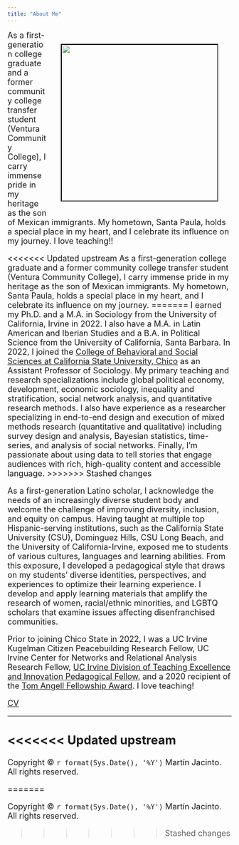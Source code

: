 ```yaml
---
title: "About Me"
---
```


```{=html}
<style>
.column-left{
  float: left;
  width: 33%;
  text-align: left;
}
.column-center{
  display: inline-block;
  width: 33%;
  text-align: center;
}
.column-right{
  float: right;
  width: 33%;
  text-align: right;
}
</style>
```
<figure_side style = "float: right"> <img src="images/mj.photo.2.jpg" width="350px" hspace="30" vspace="30" style="border:black; border-width:2px; border-style:inset;"/> </figure_side>

<font size="4.5">As a first-generation college graduate and a former community college transfer student (Ventura Community College), I carry immense pride in my heritage as the son of Mexican immigrants. My hometown, Santa Paula, holds a special place in my heart, and I celebrate its influence on my journey. I love teaching!!

<<<<<<< Updated upstream
<font size="4.5">As a first-generation college graduate and a former community college transfer student (Ventura Community College), I carry immense pride in my heritage as the son of Mexican immigrants. My hometown, Santa Paula, holds a special place in my heart, and I celebrate its influence on my journey.
=======
I earned my Ph.D. and a M.A. in Sociology from the University of California, Irvine in 2022. I also have a M.A. in Latin American and Iberian Studies and a B.A. in Political Science from the University of California, Santa Barbara. In 2022, I joined the [College of Behavioral and Social Sciences at California State University, Chico](https://catalog.csuchico.edu/colleges-departments/college-behavioral-social-sciences/sociology/#text) as an Assistant Professor of Sociology. My primary teaching and research specializations include global political economy, development, economic sociology, inequality and stratification, social network analysis, and quantitative research methods. I also have experience as a researcher specializing in end-to-end design and execution of mixed methods research (quantitative and qualitative) including survey design and analysis, Bayesian statistics, time-series, and analysis of social networks. Finally, I'm passionate about using data to tell stories that engage audiences with rich, high-quality content and accessible language.
>>>>>>> Stashed changes

As a first-generation Latino scholar, I acknowledge the needs of an increasingly diverse student body and welcome the challenge of improving diversity, inclusion, and equity on campus. Having taught at multiple top Hispanic-serving institutions, such as the California State University (CSU), Dominguez Hills, CSU Long Beach, and the University of California-Irvine, exposed me to students of various cultures, languages and learning abilities. From this exposure, I developed a pedagogical style that draws on my students’ diverse identities, perspectives, and experiences to optimize their learning experience. I develop and apply learning materials that amplify the research of women, racial/ethnic minorities, and LGBTQ scholars that examine issues affecting disenfranchised communities.

Prior to joining Chico State in 2022, I was a UC Irvine Kugelman Citizen Peacebuilding Research Fellow, UC Irvine Center for Networks and Relational Analysis Research Fellow, [UC Irvine Division of Teaching Excellence and Innovation Pedagogical Fellow](https://dtei.uci.edu/opportunities/grads-postdocs/pedagogical-fellows-program/), and a 2020 recipient of the [Tom Angell Fellowship Award](https://inclusion.uci.edu/action-plan/mentoring/tom-angell-fellowship-award/). I love teaching!

[CV](files/CV_mj.pdf) </font>

------------------------------------------------------------------------

<<<<<<< Updated upstream
----
<p>Copyright &copy; `r format(Sys.Date(), '%Y')` Martín Jacinto. All rights reserved.</p>
=======
<p>Copyright © `r format(Sys.Date(), '%Y')` Martín Jacinto. All rights reserved.</p>
>>>>>>> Stashed changes
